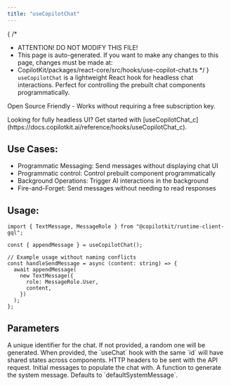 ```yaml
---
title: "useCopilotChat"
---
```


{
 /*
  * ATTENTION! DO NOT MODIFY THIS FILE!
  * This page is auto-generated. If you want to make any changes to this page, changes must be made at:
  * CopilotKit/packages/react-core/src/hooks/use-copilot-chat.ts
  */
}
`useCopilotChat` is a lightweight React hook for headless chat interactions.
Perfect for controlling the prebuilt chat components programmatically.
 
Open Source Friendly - Works without requiring a free subscription key.
 
<Callout>
Looking for fully headless UI? Get started with [useCopilotChat_c](https://docs.copilotkit.ai/reference/hooks/useCopilotChat_c).
</Callout>
 
## Use Cases:
 
- Programmatic Messaging: Send messages without displaying chat UI
- Programmatic control: Control prebuilt component programmatically
- Background Operations: Trigger AI interactions in the background
- Fire-and-Forget: Send messages without needing to read responses
 
## Usage:
 
```tsx
import { TextMessage, MessageRole } from "@copilotkit/runtime-client-gql";
 
const { appendMessage } = useCopilotChat();
 
// Example usage without naming conflicts
const handleSendMessage = async (content: string) => {
  await appendMessage(
    new TextMessage({
      role: MessageRole.User,
      content,
    })
  );
};
```

## Parameters

<PropertyReference name="id" type="string"  > 
A unique identifier for the chat. If not provided, a random one will be
  generated. When provided, the `useChat` hook with the same `id` will
  have shared states across components.
</PropertyReference>

<PropertyReference name="headers" type="Record<string, string> | Headers"  > 
HTTP headers to be sent with the API request.
</PropertyReference>

<PropertyReference name="initialMessages" type="Message[]"  > 
Initial messages to populate the chat with.
</PropertyReference>

<PropertyReference name="makeSystemMessage" type="SystemMessageFunction"  > 
A function to generate the system message. Defaults to `defaultSystemMessage`.
</PropertyReference>

